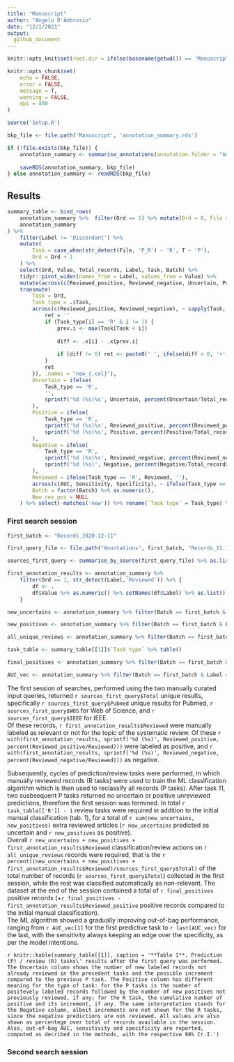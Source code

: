 ```yaml
---
title: "Manuscript"
author: "Angelo D'Ambrosio"
date: "12/1/2021"
output:
  github_document
---
```


```r

knitr::opts_knit$set(root.dir = ifelse(basename(getwd()) == 'Manuscript', dirname(getwd()), getwd()))

knitr::opts_chunk$set(
	echo = FALSE,
	error = FALSE,
	message = T,
	warning = FALSE,
	dpi = 400
)

source('Setup.R')

bkp_file <- file.path('Manuscript', 'annotation_summary.rds')

if (!file.exists(bkp_file)) {
	annotation_summary <- summarise_annotations(annotation.folder = "Annotations", plot = F)
	
	saveRDS(annotation_summary, bkp_file)
} else annotation_summary <- readRDS(bkp_file)

```

## Results

```r

summary_table <- bind_rows(
	annotation_summary %>%  filter(Ord == 1) %>% mutate(Ord = 0, File = 'Input_P_R', Value = replace(Value, !str_detect(Label, 'Reviewed'), 0)),
	annotation_summary 
) %>% 
	filter(Label != 'Discordant') %>% 
	mutate(
		Task = case_when(str_detect(File, 'P_R') ~ 'R', T ~ 'P'),
		Ord = Ord + 1
	) %>% 
	select(Ord, Value, Total_records, Label, Task, Batch) %>% 
	tidyr::pivot_wider(names_from = Label, values_from = Value) %>%
	mutate(across(c(Reviewed_positive, Reviewed_negative, Uncertain, Positive, Negative), as.numeric)) %>% 
	transmute(
		Task = Ord,
		Task_type = .$Task,
		across(c(Reviewed_positive, Reviewed_negative), ~ sapply(Task, function(i) {
			ret = ''
			if (Task_type[i] == 'R' & i != 1) {
				prev.i <- max(Task[Task < i])
				
				diff <- .x[i] - .x[prev.i]
				
				if (diff != 0) ret <- paste0(' ', ifelse(diff > 0, '+', ''), diff)
			}
			ret
		}), .names = "new_{.col}"),
		Uncertain = ifelse(
			Task_type == 'R',
			'',
			sprintf('%d (%s)%s', Uncertain, percent(Uncertain/Total_records), ifelse(New_uncertain > 0 , paste0(' +', New_uncertain), ''))
		),
		Positive = ifelse(
			Task_type == 'R',
			sprintf('%d (%s)%s', Reviewed_positive, percent(Reviewed_positive/Total_records), new_Reviewed_positive),
			sprintf('%d (%s)%s', Positive, percent(Positive/Total_records), ifelse(New_positive > 0, paste0(' +', New_positive), ''))
		),
		Negative = ifelse(
			Task_type == 'R',
			sprintf('%d (%s)%s', Reviewed_negative, percent(Reviewed_negative/Total_records), new_Reviewed_negative),
			sprintf('%d (%s)', Negative, percent(Negative/Total_records))
		),
		Reviewed = ifelse(Task_type == 'R', Reviewed, ''),
		across(c(AUC, Sensitivity, Specificity), ~ ifelse(Task_type == 'P', .x, ''), .names = '{.col} [98% Cr.I.]'),
		Batch = factor(Batch) %>% as.numeric(),
		New_rev_pos = NULL
	) %>% select(-matches('new')) %>% rename(`Task type` = Task_type) %>% group_split(Batch) %>% lapply(function(df) select(df, -Batch))
```

### First search session

```r

first_batch <- "Records_2020-12-11"

first_query_file <- file.path("Annotations", first_batch, "Records_11.12.20.xlsx")

sources_first_query <- summarise_by_source(first_query_file) %>% as.list()

first_annotation_results <- annotation_summary %>%
	filter(Ord == 1, str_detect(Label,'Reviewed')) %>% {
		df <- .
		df$Value %>% as.numeric() %>% setNames(df$Label) %>% as.list()
	}

new_uncertains <- annotation_summary %>% filter(Batch == first_batch & Label == 'New_uncertain') %>% pull(Value) %>% as.numeric() %>% sum()

new_positives <- annotation_summary %>% filter(Batch == first_batch & Label == 'New_positive') %>% pull(Value) %>% as.numeric() %>% sum()

all_unique_reviews <- annotation_summary %>% filter(Batch == first_batch & Label == 'Reviewed') %>% pull(Value) %>% as.numeric() %>% max()

task_table <- summary_table[[1]]$`Task type` %>% table()

final_positives <- annotation_summary %>% filter(Batch == first_batch & Label == 'Reviewed_positive') %>% pull(Value) %>% as.numeric() %>% max()

AUC_vec <- annotation_summary %>% filter(Batch == first_batch & Label == 'AUC') %>% pull(Value)
```


The first session of searches, performed using the two manually curated input queries, returned `r sources_first_query$Total` unique results, specifically `r sources_first_query$Pubmed` unique results for Pubmed, `r sources_first_query$WOS` for Web of Science, and `r sources_first_query$IEEE` for IEEE.\
Of these records, `r first_annotation_results$Reviewed` were manually labeled as relevant or not for the topic of the systematic review. Of these `r with(first_annotation_results, sprintf('%d (%s)', Reviewed_positive, percent(Reviewed_positive/Reviewed)))` were labeled as positive, and `r with(first_annotation_results, sprintf('%d (%s)', Reviewed_negative, percent(Reviewed_negative/Reviewed)))` as negative.

Subsequently, cycles of prediction/review tasks were performed, in which manually reviewed records (R tasks) were used to train the ML classification algorithm which is then used to reclassify all records (P tasks). After task 11, two susbsequent P tasks returned no uncertain or positive unreviewed predictions, therefore the first session was termined. In total `r task_table[['R']] - 1` review tasks were required in addition to the initial manual classification (tab. 1), for a total of `r sum(new_uncertains, new_positives)` extra reviewed articles (`r new_uncertains` predicted as uncertain and `r new_positives` as positive).\
Overall `r new_uncertains + new_positives + first_annotation_results$Reviewed` classification/review actions on `r all_unique_reviews` records were required, that is the `r percent((new_uncertains + new_positives + first_annotation_results$Reviewed)/sources_first_query$Total)` of the total number of records (`r sources_first_query$Total`) collected in the first session, while the rest was classified automatically as non-relevant.
The dataset at the end of the session contained a total of `r final_positives` positive records (+`r final_positives - first_annotation_results$Reviewed_positive` positive records compared to the initial manual classification).\
The ML algorithm showed a gradually improving out-of-bag performance, ranging from `r AUC_vec[1]` for the first predictive task to `r last(AUC_vec)` for the last, with the sensitivity always keeping an edge over the specificity, as per the model intentions.

`r knitr::kable(summary_table[[1]], caption = '**Table 1**. Prediction (P) / review (R) tasks\' results after the first query was performed. The Uncertain column shows the number of new labeled records not already reviewed in the precedent tasks and the possible increment compared to the previous P task. The Positive column has different meaning for the type of task: for the P tasks is the number of positevely labeled records followed by the number of new positives not previously reviewed, if any; for the R task, the cumulative number of positive and its increment, if any. The same interpretation stands for the Negative column, albeit increments are not shown for the R tasks, since the negative predictions are not reviewed. All values are also shown as percentege over total of records available in the session. Also, out-of-bag AUC, sensitivity and specificity are reported, computed as decribed in the methods, with the respective 98% Cr.I.')`



### Second search session
